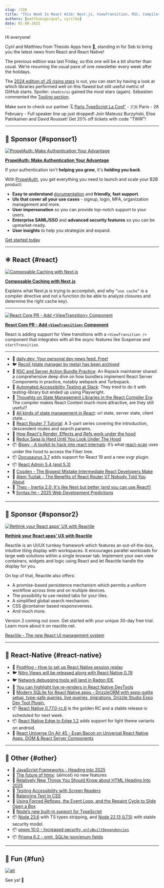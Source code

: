 ```yaml
---
slug: /216
title: "This Week In React #216: Next.js, ViewTransition, RSC, Compiler, React Router, Recoil, Bippy, Docusaurus, A11y, Nitro, Radon IDE, SQLite, Edge-to-Edge, Node, TypeScript, pnpm, htmx..."
authors: [matthieugicquel, cyrilbo]
date: 01-08-2025
---
```


Hi everyone!

Cyril and Matthieu from Theodo Apps here 👋, standing in for Seb to bring you the latest news from React and React Native!

The previous edition was last Friday, so this one will be a bit shorter than usual. We’re resuming the usual pace of one newsletter every week after the holidays.

The [2024 edition of JS rising stars](https://risingstars.js.org/2024/en) is out, you can start by having a look at which libraries performed well on this flawed but still useful metric of GitHub starts. Spoiler: `shadcn/ui` gained the most stars (again). Sébastien commented the [Tooling section](https://risingstars.js.org/2024/en#section-build).

Make sure to check our partner 🗓️ [Paris TypeScript La Conf'](https://la-conf.typescript.paris/?utm_source=thisweekinreact) - 🇫🇷 Paris - 28 February - Full speaker line up just dropped! Join Mateusz Burzyński, Elise Patrikainen and David Rousset! Get 20% off tickets with code "TWIR"!

<!-- truncate -->


<Support />

---

## 💸 Sponsor {#sponsor1}

[![PropelAuth: Make Authentication Your Advantage](/emails/issues/216/PropelAuth.jpg)](https://www.propelauth.com/?utm_source=newsletter&utm_campaign=twinrjan82024)

**[PropelAuth: Make Authentication Your Advantage](https://www.propelauth.com/?utm_source=newsletter&utm_campaign=twinrjan82024)**

If your authentication isn't **helping you grow**, it's **holding you back**.

With [PropelAuth](https://www.propelauth.com/?utm_source=newsletter&utm_campaign=twinrjan82024), you get everything you need to launch and scale your B2B product:

- **Easy to understand** [documentation](https://docs.propelauth.com/?utm_source=newsletter&utm_campaign=twinrjan82024) and **friendly, fast support**.
- **UIs that cover all your use cases** - signup, login, MFA, organization management and more.
- **User impersonation** so you can provide top-notch support to your users.
- **Enterprise SAML/SSO** and **advanced security features** so you can be upmarket-ready.
- **User insights** to help you strategize and expand.

[Get started today](https://www.propelauth.com/?utm_source=newsletter&utm_campaign=twinrjan82024)

---

## ⚛️ React {#react}

[![Composable Caching with Next.js](/emails/issues/216/nextjscache.jpg)](https://nextjs.org/blog/composable-caching)

**[Composable Caching with Next.js](https://nextjs.org/blog/composable-caching)**

Explains what Next.js is trying to accomplish, and why `”use cache”` is a compiler directive and not a function (to be able to analyze closures and determine the right cache key).

---

[![React Core PR - Add `<ViewTransition>` Component](/emails/issues/216/viewTransitions.jpg)](https://github.com/facebook/react/pull/31975)

**[React Core PR - Add `<ViewTransition>` Component](https://github.com/facebook/react/pull/31975)**

React is adding support for View transitions with a `<ViewTransition />` component that integrates with all the async features like Suspense and `startTransition`.

---

- 💸 [daily.dev: Your personal dev news feed. Free!](https://daily.dev/w/this-week-in-react)
- 🐦 [Recoil (state manager by meta) has been archived](https://x.com/dai_shi/status/1875910305802514649)
- 📜 [RSC and Server Action Bundle Practice](https://github.com/orgs/web-infra-dev/discussions/23): An Rspack maintainer shared a comprehensive deep dive on how bundlers implement React Server Components in practice, notably webpack and Turbopack.
- 📜 [Automated Accessibility Testing at Slack](https://slack.engineering/automated-accessibility-testing-at-slack/): They tried to do it with testing-library but ended up using Playwright.
- 📜 [Thoughts on State Management Libraries in the React Compiler Era](https://blog.axlight.com/posts/thoughts-on-state-management-libraries-in-the-react-compiler-era/): The compiler makes React Context much more attractive, are they still useful?
- 📜 [All kinds of state management in React](https://www.typeonce.dev/article/all-kinds-of-state-management-in-react): url state, server state, client state…
- 📜 [React Router 7 Tutorial](https://www.robinwieruch.de/react-router/): A 3-part series covering the introduction, descendent routes and search params.
- 📜 [How React's Render, Effects and Refs work under the hood](https://tigerabrodi.blog/how-reacts-render-effects-and-refs-work-under-the-hood)
- 📜 [Redux Saga Is Hard Until You Look Under The Hood](https://janhesters.com/blog/redux-saga-is-hard-until-you-look-under-the-hood)
- 📦 [Bippy \- A toolkit to hack into react internals](https://www.bippy.dev/): It’s what [react-scan](https://github.com/aidenybai/react-scan) uses under the hood to access the Fiber tree.
- 📦 [Docusaurus 3.7](https://docusaurus.io/blog/releases/3.7) adds support for React 19 and a new svgr plugin.
- 📦 [React Admin 5.4 (and 5.3)](https://marmelab.com/blog/2025/01/08/react-admin-january-2025-update.html)
- 🎥 [Cosden \- The Biggest Mistake Intermediate React Developers Make](https://www.youtube.com/watch?v=jqcbIgQBn34)
- 🎥 [Alem Tuzlak \- The Benefits of React Router V7 Nobody Told You About](https://www.youtube.com/watch?v=EGuYKL8puRI)
- 🎥 [Theo \- Inertia 2.0: It's like Next but better (and you can use React\!)](https://www.youtube.com/watch?v=OpXLWJd2iO0)
- 🎙️ [Syntax.fm - 2025 Web Development Predictions](https://syntax.fm/show/866/2025-web-development-predictions)

<SubscribeFormEmbed placement="middle" />

---

## 💸 Sponsor {#sponsor2}

[![Rethink your React apps' UX with Reactile](/emails/issues/216/reactile.jpg)](https://www.reactile.net/?utm_source=ThisweekinReact)

**[Rethink your React apps' UX with Reactile](https://www.reactile.net/?utm_source=ThisweekinReact)**

Reactile is an UI/UX turnkey framework which features an out-of-the-box, intuitive tiling display with workspaces. It encourages parallel workloads for large web solutions within a single browser tab. Implement your own view containers, widgets and logic using React and let Reactile handle the display for you.

On top of that, Reactile also offers:

- A promise-based persistence mechanism which permits a uniform workflow across time and on multiple devices.
- The possibility to use nested tabs for your tiles.
- A simplified global search mechanism.
- CSS @container based responsiveness.
- And much more.

Version 2 coming out soon. Get started with your unique 30-day free trial. Learn more about it on reactile.net.

[Reactile - The new React UI management system](https://www.reactile.net/price?utm_source=ThisweekinReact)

---

## 📱 React-Native {#react-native}

- 💸 [PostHog - How to set up React Native session replay](https://dub.link/twir-jan8)
- 🐦 [Nitro Views will be released along with React Native 0.78](https://x.com/mrousavy/status/1876559810784833930)
- 🐦 [Network debugging tools will land in Radon IDE](https://x.com/kzzzf/status/1875211071231025353)
- 📖 [You can highlight live re-renders in React Native DevTools](https://reactnative.dev/docs/react-native-devtools#react-components)
- 📜 [Modern SQLite for React Native apps - DrizzleORM with expo-sqlite setup, type-safe queries, live queries, migrations, Drizzle Studio Expo Dev Tool Plugin.](https://expo.dev/blog/modern-sqlite-for-react-native-apps)
- 📦 [React Native 0.77.0-rc.6](https://github.com/facebook/react-native/releases/tag/v0.77.0-rc.6) is the golden RC and a stable release is scheduled for next week.
- 📦 [React Native Edge to Edge 1.2](https://github.com/zoontek/react-native-edge-to-edge/releases/tag/1.2.0) adds support for light theme variants on android.
- 🎥 [React Universe On Air 45 - Evan Bacon on Universal React Native Apps, DOM & React Server Components](https://www.youtube.com/watch?v=rA7E3rGKSZw)

---

## 🔀 Other {#other}

- 📜 [JavaScript Frameworks - Heading into 2025](https://dev.to/this-is-learning/javascript-frameworks-heading-into-2025-hkb)
- 📜 [The future of htmx](https://htmx.org/essays/future/): (almost) no new features
- 📜 [Relatively New Things You Should Know about HTML Heading Into 2025](https://frontendmasters.com/blog/bone-up-html-2025/)
- 📜 [Testing Accessibility with Screen Readers](https://www.epicweb.dev/testing-accessibility-with-screen-readers)
- 📜 [Balancing Text In CSS](https://ishadeed.com/article/balancing-text-css/)
- 📜 [Using Forced Reflows, the Event Loop, and the Repaint Cycle to Slide Open a Box](https://macarthur.me/posts/box/)
- 📜 [Node’s new built-in support for TypeScript](https://2ality.com/2025/01/nodejs-strip-type.html)
- 📦 [Node 23.6](https://nodejs.org/en/blog/release/v23.6.0) with TS types stripping, and [Node 22.13 (LTS)](https://nodejs.org/en/blog/release/v22.13.0) with stable security model.
- 📦 [pnpm 10.0 - Increased security, `onlyBuiltDependencies`](https://github.com/pnpm/pnpm/releases/tag/v10.0.0)
- 📦 [Prisma 6.2 - omit, SQLite json/enum fields](https://github.com/prisma/prisma/releases/tag/6.2.0)

---

## 🤭 Fun {#fun}

[![alt](/emails/issues/216/meme.jpg)](https://x.com/jordwalke/status/1875336115009573268)

See ya! 👋
